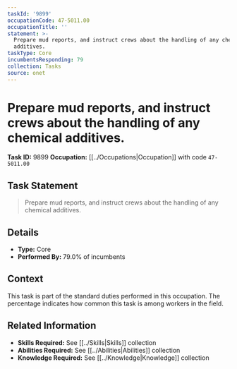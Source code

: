 ```yaml
---
taskId: '9899'
occupationCode: 47-5011.00
occupationTitle: ''
statement: >-
  Prepare mud reports, and instruct crews about the handling of any chemical
  additives.
taskType: Core
incumbentsResponding: 79
collection: Tasks
source: onet
---
```

# Prepare mud reports, and instruct crews about the handling of any chemical additives.

**Task ID:** 9899
**Occupation:** [[../Occupations|Occupation]] with code `47-5011.00`

## Task Statement

> Prepare mud reports, and instruct crews about the handling of any chemical additives.

## Details

- **Type:** Core
- **Performed By:** 79.0% of incumbents

## Context

This task is part of the standard duties performed in this occupation. The percentage indicates how common this task is among workers in the field.

## Related Information

- **Skills Required:** See [[../Skills|Skills]] collection
- **Abilities Required:** See [[../Abilities|Abilities]] collection
- **Knowledge Required:** See [[../Knowledge|Knowledge]] collection
